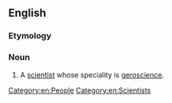 ==English==

===Etymology===
{{prefix|en|gero|scientist}}

===Noun===
{{en-noun}}

# A [[scientist]] whose speciality is [[geroscience]].

[[Category:en:People]]
[[Category:en:Scientists]]